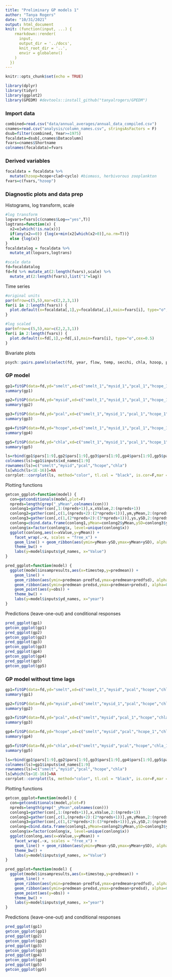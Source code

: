 ```yaml
---
title: "Preliminary GP models 1"
author: "Tanya Rogers"
date: "10/31/2021"
output: html_document
knit: (function(input, ...) {
    rmarkdown::render(
      input,
      output_dir = '../docs',
      knit_root_dir = '..',
      envir = globalenv()
    )
  })
---
```


```r
knitr::opts_chunk$set(echo = TRUE)
```

```r
library(dplyr)
library(tidyr)
library(ggplot2)
library(GPEDM) #devtools::install_github("tanyalrogers/GPEDM")
```

### Import data

```r
combined=read.csv("data/annual_averages/annual_data_compiled.csv")
cnames=read.csv("analysis/column_names.csv", stringsAsFactors = F)
dsub=filter(combined, Year>=1975)
focaldata=dsub[,cnames$Datacolumn]
fvars=cnames$Shortname
colnames(focaldata)=fvars
```

### Derived variables

```r
focaldata = focaldata %>% 
  mutate(hzoop=hcope+clad+cyclo) #biomass, herbivorous zooplankton
fvars=c(fvars,"hzoop")
```

### Diagnostic plots and data prep

Histograms, log transform, scale

```r
#log transform
logvars=fvars[c(cnames$Log=="yes",T)]
logtrans=function(x) {
  x2=x[which(!is.na(x))]
  if(any(x2==0)) {log(x+min(x2[which(x2>0)],na.rm=T))}
  else {log(x)}
}
focaldatalog = focaldata %>% 
  mutate_at(logvars,logtrans)

#scale data
fd=focaldatalog
fd=fd %>% mutate_at(2:length(fvars),scale) %>% 
  mutate_at(2:length(fvars),list("1"=lag))
```

Time series

```r

#original units
par(mfrow=c(5,5),mar=c(2,2,3,1))
for(i in 2:length(fvars)) {
  plot.default(x=focaldata[,1],y=focaldata[,i],main=fvars[i], type="o",cex=0.5)
}

#log scaled
par(mfrow=c(5,5),mar=c(2,2,3,1))
for(i in 2:length(fvars)) {
  plot.default(x=fd[,1],y=fd[,i],main=fvars[i], type="o",cex=0.5)
}
```

Bivariate plots

```r
psych::pairs.panels(select(fd, year, flow, temp, secchi, chla, hzoop, pcal, mysid, smelt),lm = T)
```

### GP model

```r
gp1=fitGP(data=fd,yd="smelt",xd=c("smelt_1","mysid_1","pcal_1","hcope_1","chla_1","secchi", "flow","temp","year"),time = "year",predictmethod = "loo")
summary(gp1)

gp2=fitGP(data=fd,yd="mysid",xd=c("smelt_1","mysid_1","pcal_1","hcope_1","chla_1","secchi", "flow","temp","year"),time = "year",predictmethod = "loo")
summary(gp2)

gp3=fitGP(data=fd,yd="pcal",xd=c("smelt_1","mysid_1","pcal_1","hcope_1","chla_1","secchi", "flow","temp","year"),time = "year",predictmethod = "loo")
summary(gp3)

gp4=fitGP(data=fd,yd="hcope",xd=c("smelt_1","mysid_1","pcal_1","hcope_1","chla_1","secchi", "flow","temp","year"),time = "year",predictmethod = "loo")
summary(gp4)

gp5=fitGP(data=fd,yd="chla",xd=c("smelt_1","mysid_1","pcal_1","hcope_1","chla_1","secchi", "flow","temp","year"),time = "year",predictmethod = "loo")
summary(gp5)

ls=rbind(gp1$pars[1:9],gp2$pars[1:9],gp3$pars[1:9],gp4$pars[1:9],gp5$pars[1:9])
colnames(ls)=gp1$inputs$xd_names[1:9]
rownames(ls)=c("smelt","mysid","pcal","hcope","chla")
ls[which(ls<1E-16)]=NA
corrplot::corrplot(ls, method="color", tl.col = "black", is.cor=F,mar = c(0,0,0,0), na.label = "0",outline = T)

```

Plotting functions

```r
getcon_ggplot=function(model) {
  con=getconditionals(model,plot=F)
  npreds=length(grep("_yMean",colnames(con)))
  conlong1=gather(con[,1:(npreds+1)],x,xValue,2:(npreds+1))
  conlong2=gather(con[,c(1,(npreds+2):(2*npreds+1))],ym,yMean,2:(npreds+1))
  conlong3=gather(con[,c(1,(2*npreds+2):(3*npreds+1))],ys,ySD,2:(npreds+1))
  conlong=cbind.data.frame(conlong1,yMean=conlong2$yMean,ySD=conlong3$ySD)
  conlong$x=factor(conlong$x, level=unique(conlong$x))
  ggplot(conlong,aes(x=xValue,y=yMean)) +
    facet_wrap(.~x, scales = "free_x") +
    geom_line() + geom_ribbon(aes(ymin=yMean-ySD,ymax=yMean+ySD), alpha=0.4) +
    theme_bw() +
    labs(y=model$inputs$yd_names, x="Value")
}

pred_ggplot=function(model) {
  ggplot(model$insampresults,aes(x=timestep,y=predmean)) +
    geom_line() + 
    geom_ribbon(aes(ymin=predmean-predfsd,ymax=predmean+predfsd), alpha=0.4) +
    geom_ribbon(aes(ymin=predmean-predsd,ymax=predmean+predsd), alpha=0.4) +
    geom_point(aes(y=obs)) +
    theme_bw() +
    labs(y=model$inputs$yd_names, x="year")
}

```

Predictions (leave-one-out) and conditional responses

```r
pred_ggplot(gp1)
getcon_ggplot(gp1)
pred_ggplot(gp2)
getcon_ggplot(gp2)
pred_ggplot(gp3)
getcon_ggplot(gp3)
pred_ggplot(gp4)
getcon_ggplot(gp4)
pred_ggplot(gp5)
getcon_ggplot(gp5)
```

### GP model without time lags

```r
gp1=fitGP(data=fd,yd="smelt",xd=c("smelt_1","mysid","pcal","hcope","chla","secchi", "flow","temp","year"),time = "year",predictmethod = "loo")
summary(gp1)

gp2=fitGP(data=fd,yd="mysid",xd=c("smelt","mysid_1","pcal","hcope","chla","secchi", "flow","temp","year"),time = "year",predictmethod = "loo")
summary(gp2)

gp3=fitGP(data=fd,yd="pcal",xd=c("smelt","mysid","pcal_1","hcope","chla","secchi", "flow","temp","year"),time = "year",predictmethod = "loo")
summary(gp3)

gp4=fitGP(data=fd,yd="hcope",xd=c("smelt","mysid","pcal","hcope_1","chla","secchi", "flow","temp","year"),time = "year",predictmethod = "loo")
summary(gp4)

gp5=fitGP(data=fd,yd="chla",xd=c("smelt","mysid","pcal","hcope","chla_1","secchi", "flow","temp","year"),time = "year",predictmethod = "loo")
summary(gp5)

ls=rbind(gp1$pars[1:9],gp2$pars[1:9],gp3$pars[1:9],gp4$pars[1:9],gp5$pars[1:9])
colnames(ls)=gp1$inputs$xd_names[1:9]
rownames(ls)=c("smelt","mysid","pcal","hcope","chla")
ls[which(ls<1E-16)]=NA
corrplot::corrplot(ls, method="color", tl.col = "black", is.cor=F,mar = c(0,0,0,0), na.label = "0",outline = T)

```

Plotting functions

```r
getcon_ggplot=function(model) {
  con=getconditionals(model,plot=F)
  npreds=length(grep("_yMean",colnames(con)))
  conlong1=gather(con[,1:(npreds+1)],x,xValue,2:(npreds+1))
  conlong2=gather(con[,c(1,(npreds+2):(2*npreds+1))],ym,yMean,2:(npreds+1))
  conlong3=gather(con[,c(1,(2*npreds+2):(3*npreds+1))],ys,ySD,2:(npreds+1))
  conlong=cbind.data.frame(conlong1,yMean=conlong2$yMean,ySD=conlong3$ySD)
  conlong$x=factor(conlong$x, level=unique(conlong$x))
  ggplot(conlong,aes(x=xValue,y=yMean)) +
    facet_wrap(.~x, scales = "free_x") +
    geom_line() + geom_ribbon(aes(ymin=yMean-ySD,ymax=yMean+ySD), alpha=0.4) +
    theme_bw() +
    labs(y=model$inputs$yd_names, x="Value")
}

pred_ggplot=function(model) {
  ggplot(model$insampresults,aes(x=timestep,y=predmean)) +
    geom_line() + 
    geom_ribbon(aes(ymin=predmean-predfsd,ymax=predmean+predfsd), alpha=0.4) +
    geom_ribbon(aes(ymin=predmean-predsd,ymax=predmean+predsd), alpha=0.4) +
    geom_point(aes(y=obs)) +
    theme_bw() +
    labs(y=model$inputs$yd_names, x="year")
}

```

Predictions (leave-one-out) and conditional responses

```r
pred_ggplot(gp1)
getcon_ggplot(gp1)
pred_ggplot(gp2)
getcon_ggplot(gp2)
pred_ggplot(gp3)
getcon_ggplot(gp3)
pred_ggplot(gp4)
getcon_ggplot(gp4)
pred_ggplot(gp5)
getcon_ggplot(gp5)
```

